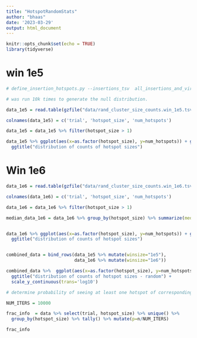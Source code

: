```yaml
---
title: "HotspotRandomStats"
author: "bhaas"
date: '2023-03-29'
output: html_document
---
```


```r
knitr::opts_chunk$set(echo = TRUE)
library(tidyverse)
```


# win 1e5

```r


# define_insertion_hotspots.py --insertions_tsv  all_insertions_and_virus_content_merged.FILTERED.tsv  --window_size 100000 --output outdir/1.test --min_ev_reads  1 --randomize

# was run 10k times to generate the null distribution.

data_1e5 = read.table(gzfile("data/rand_cluster_size_counts.win_1e5.tsv.gz"), header=F, sep="\t")

colnames(data_1e5) = c('trial', 'hotspot_size', 'num_hotspots')

data_1e5 = data_1e5 %>% filter(hotspot_size > 1)

data_1e5 %>% ggplot(aes(x=as.factor(hotspot_size), y=num_hotspots)) + geom_boxplot() +
  ggtitle("distribution of counts of hotspot sizes")

```







# Win 1e6

```r


data_1e6 = read.table(gzfile("data/rand_cluster_size_counts.win_1e6.tsv.gz"), header=F, sep="\t")

colnames(data_1e6) = c('trial', 'hotspot_size', 'num_hotspots')

data_1e6 = data_1e6 %>% filter(hotspot_size > 1)

median_data_1e6 = data_1e6 %>% group_by(hotspot_size) %>% summarize(median_hotspot_size = median(num_hotspots))


data_1e6 %>% ggplot(aes(x=as.factor(hotspot_size), y=num_hotspots)) + geom_boxplot() +
  ggtitle("distribution of counts of hotspot sizes")



```


```r

combined_data = bind_rows(data_1e5 %>% mutate(winsize="1e5"),
                          data_1e6 %>% mutate(winsize="1e6"))

```


```r

combined_data %>%  ggplot(aes(x=as.factor(hotspot_size), y=num_hotspots, color=winsize)) + geom_boxplot() +
  ggtitle("distribution of counts of hotspot sizes - random") +
  scale_y_continuous(trans='log10')


```









```r

# determine probability of seeing at least one hotspot of corresponding size

NUM_ITERS = 10000

frac_info  = data %>% select(trial, hotspot_size) %>% unique() %>%
  group_by(hotspot_size) %>% tally() %>% mutate(p=n/NUM_ITERS)

frac_info

```




